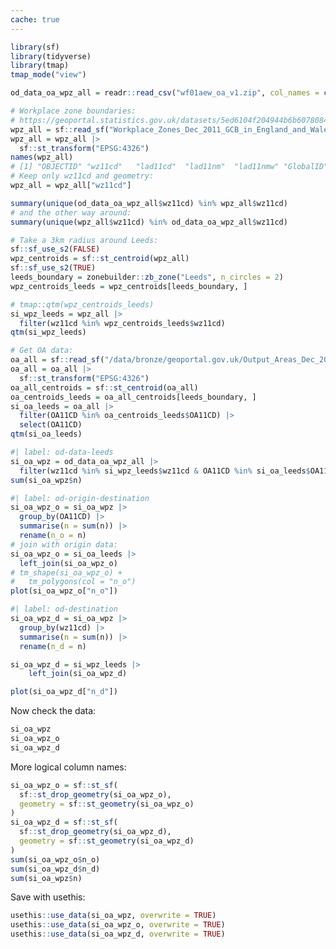 ```yaml
---
cache: true
---
```


```r
library(sf)
library(tidyverse)
library(tmap)
tmap_mode("view")
```

```r
od_data_oa_wpz_all = readr::read_csv("wf01aew_oa_v1.zip", col_names = c("OA11CD", "wz11cd", "n"))

# Workplace zone boundaries:
# https://geoportal.statistics.gov.uk/datasets/5ed6104f204944b6b60780842cbdaa5c_0/explore
wpz_all = sf::read_sf("Workplace_Zones_Dec_2011_GCB_in_England_and_Wales_2022_4617806297229452276.geojson")
wpz_all = wpz_all |>
  sf::st_transform("EPSG:4326")
names(wpz_all)
# [1] "OBJECTID" "wz11cd"   "lad11cd"  "lad11nm"  "lad11nmw" "GlobalID" "geometry"
# Keep only wz11cd and geometry:
wpz_all = wpz_all["wz11cd"]

summary(unique(od_data_oa_wpz_all$wz11cd) %in% wpz_all$wz11cd)
# and the other way around:
summary(unique(wpz_all$wz11cd) %in% od_data_oa_wpz_all$wz11cd)

# Take a 3km radius around Leeds:
sf::sf_use_s2(FALSE)
wpz_centroids = sf::st_centroid(wpz_all)
sf::sf_use_s2(TRUE)
leeds_boundary = zonebuilder::zb_zone("Leeds", n_circles = 2)
wpz_centroids_leeds = wpz_centroids[leeds_boundary, ]

# tmap::qtm(wpz_centroids_leeds)
si_wpz_leeds = wpz_all |>
  filter(wz11cd %in% wpz_centroids_leeds$wz11cd)
qtm(si_wpz_leeds)
```

```r
# Get OA data:
oa_all = sf::read_sf("/data/bronze/geoportal.gov.uk/Output_Areas_Dec_2011_Boundaries_EW_BGC_2022_7971430631129549274.gpkg")
oa_all = oa_all |>
  sf::st_transform("EPSG:4326")
oa_all_centroids = sf::st_centroid(oa_all)
oa_centroids_leeds = oa_all_centroids[leeds_boundary, ]
si_oa_leeds = oa_all |>
  filter(OA11CD %in% oa_centroids_leeds$OA11CD) |>
  select(OA11CD)
qtm(si_oa_leeds)
```


```r
#| label: od-data-leeds
si_oa_wpz = od_data_oa_wpz_all |>
  filter(wz11cd %in% si_wpz_leeds$wz11cd & OA11CD %in% si_oa_leeds$OA11CD)
sum(si_oa_wpz$n)
```


```r
#| label: od-origin-destination
si_oa_wpz_o = si_oa_wpz |>
  group_by(OA11CD) |>
  summarise(n = sum(n)) |>
  rename(n_o = n)
# join with origin data:
si_oa_wpz_o = si_oa_leeds |>
  left_join(si_oa_wpz_o) 
# tm_shape(si_oa_wpz_o) +
#   tm_polygons(col = "n_o")
plot(si_oa_wpz_o["n_o"])
```

```r
#| label: od-destination
si_oa_wpz_d = si_oa_wpz |>
  group_by(wz11cd) |>
  summarise(n = sum(n)) |>
  rename(n_d = n)

si_oa_wpz_d = si_wpz_leeds |>
    left_join(si_oa_wpz_d)

plot(si_oa_wpz_d["n_d"])
```

Now check the data:

```r
si_oa_wpz
si_oa_wpz_o
si_oa_wpz_d
```

More logical column names:

```r
si_oa_wpz_o = sf::st_sf(
  sf::st_drop_geometry(si_oa_wpz_o),
  geometry = sf::st_geometry(si_oa_wpz_o)
)
si_oa_wpz_d = sf::st_sf(
  sf::st_drop_geometry(si_oa_wpz_d),
  geometry = sf::st_geometry(si_oa_wpz_d)
)
sum(si_oa_wpz_o$n_o)
sum(si_oa_wpz_d$n_d)
sum(si_oa_wpz$n)
```

Save with usethis:

```r
usethis::use_data(si_oa_wpz, overwrite = TRUE)
usethis::use_data(si_oa_wpz_o, overwrite = TRUE)
usethis::use_data(si_oa_wpz_d, overwrite = TRUE)
```